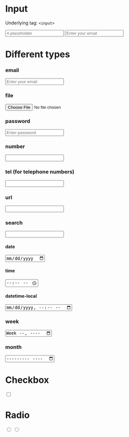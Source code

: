 
<Meta title="Input" component={Input} />

# Input

Underlying tag: `<input>`

<Canvas>
  <Story name="Default Usage">
    <Input type="text" placeholder="A placeholder" />
        <Input type="email" placeholder="Enter your email" />
  </Story>
</Canvas>

<RenderHtmlMarkup component="Input" story="Default Usage" />

# Different types

### email

<Canvas>
  <Story name="Type: email">
    <Input type="email" placeholder="Enter your email" />
  </Story>
</Canvas>

### file

<Canvas>
  <Story name="Type: file">
    <Input type="file" placeholder="Select a file" />
  </Story>
</Canvas>

### password

<Canvas>
  <Story name="Type: password">
    <Input type="password" placeholder="Enter password" />
  </Story>
</Canvas>

### number

<Canvas>
  <Story name="Type: number">
    <Input type="number" />
  </Story>
</Canvas>

### tel (for telephone numbers)

<Canvas>
  <Story name="Type: tel">
    <Input type="tel" />
  </Story>
</Canvas>

### url

<Canvas>
  <Story name="Type: url">
    <Input type="url" />
  </Story>
</Canvas>

### search

<Canvas>
  <Story name="Type: search">
    <Input type="search" />
  </Story>
</Canvas>

#### date

<Canvas>
  <Story name="Type: date">
    <Input type="date" />
  </Story>
</Canvas>

#### time

<Canvas>
  <Story name="Type: time">
    <Input type="time" />
  </Story>
</Canvas>

#### datetime-local

<Canvas>
  <Story name="Type: datetime-local">
    <Input type="datetime-local" />
  </Story>
</Canvas>

### week

<Canvas>
  <Story name="Type: week">
    <Input type="week" />
  </Story>
</Canvas>

### month

<Canvas>
  <Story name="Type: month">
    <Input type="month" />
  </Story>
</Canvas>

# Checkbox

<Canvas>
  <Story name="Type: checkbox">
    <Input type="checkbox" name="property" value="xyz" />
  </Story>
</Canvas>

<RenderHtmlMarkup component="V3/Forms/Input" story="Type: checkbox" />

# Radio

<Canvas>
  <Story name="Type: radio">
    <Input type="radio" name="property" value="abc" />
    <Input type="radio" name="property" value="xyz" />
  </Story>
</Canvas>

<RenderHtmlMarkup component="V3/Forms/Input" story="Type: radio" />
